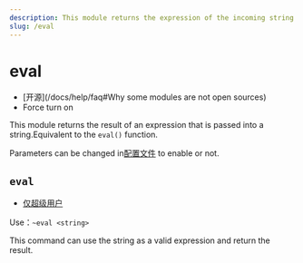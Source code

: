```yaml
---
description: This module returns the expression of the incoming string
slug: /eval
---
```


# eval

-   [开源]\(/docs/help/faq#Why some modules are not open sources)
-   Force turn on

This module returns the result of an expression that is passed into a string.Equivalent to the `eval()` function.

Parameters can be changed in[配置文件](development/config) to enable or not.

## `eval`

-   [仅超级用户](permissions)

Use：`~eval <string>`

This command can use the string as a valid expression and return the result.
